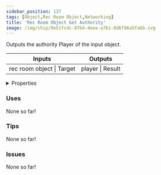 ```yaml
---
sidebar_position: 137
tags: [Object,Rec Room Object,Networking]
title: 'Rec Room Object Get Authority'
image: /img/chip/9e51fcdc-87b4-4eee-a7b1-8d6f86a5fa6b.svg
---
```


Outputs the authority Player of the input object.



<IChip uuid="9e51fcdc-87b4-4eee-a7b1-8d6f86a5fa6b"/>

<table><thead><tr><th>Inputs</th><th>Outputs</th></tr></thead><tbody><tr><td>rec room object | Target</td><td>player | Result</td></tr></tbody></table>

<details>
  <summary>Properties</summary>
  <div>
    <div>
    <table>
      <tbody>
        <tr>
          <td>Is beta required?</td>
          <td>No</td>
        </tr>
        <tr>
          <td>Is chip a trolling risk?</td>
          <td>No</td>
        </tr>
        <tr>
          <td>Is chip a role assignment risk?</td>
          <td>No</td>
        </tr>
        <tr>
          <td>Chip UUID</td>
          <td>9e51fcdc-87b4-4eee-a7b1-8d6f86a5fa6b</td>
        </tr>
        <tr>
          <td>Room availability</td>
          <td>Available everywhere</td>
        </tr>
      </tbody>
    </table>
    </div>
  </div>
</details>

### Uses

None so far!

### Tips

None so far!

### Issues

None so far!